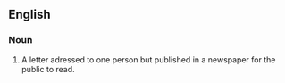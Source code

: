 ==English==

===Noun===
{{en-noun|sg=[[open]] [[letter]]}}

# A letter adressed to one person but published in a newspaper for the public to read.